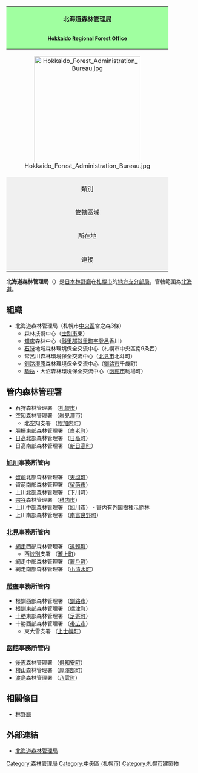 {| class="infobox bordered"
! colspan="2" style="background-color: #a0ffa0;"|北海道森林管理局<br><small>{{lang|ja|北海道森林管理局}}{{ja}}<br>{{lang|ja|ほっかいどうしんりんかんりきょく}}<br>Hokkaido Regional Forest Office{{en}}</small>
|-
| colspan="2" style="text-align: center; margin: 0 auto;"|[[File:Hokkaido_Forest_Administration_Bureau.jpg|280px]]
|-
| style="text-align: center; background-color: #f0f0f0;"|類別
| [[森林管理局|森林管理局]]
|-
| style="text-align: center; background-color: #f0f0f0;"|管轄區域
| [[北海道|北海道]]
|-
| style="text-align: center; background-color: #f0f0f0;"|所在地
| [[札幌市|札幌市]][[中央區_(札幌市)|中央區]]宮之森3條7-70
|-
| style="text-align: center; background-color: #f0f0f0;"|連接
| [http://www.rinya.maff.go.jp/hokkaido/ 官方網站]{{Wayback|url=http://www.rinya.maff.go.jp/hokkaido/ |date=20140413050423 }}
|}

'''北海道森林管理局'''（{{Jpn|j=北海道森林管理局|hg=ほっかいどうしんりんかんりきょく|rm=Hokkaidō shinrin kanri-kyoku}}）是[[日本|日本]][[林野廳|林野廳]]在[[札幌市|札幌市]]的[[地方支分部局|地方支分部局]]，管轄範圍為[[北海道|北海道]]。

== 組織 ==
*北海道森林管理局（札幌市[[中央區_(札幌市)|中央區]]宮之森3條）
**森林技術中心（[[士別市|士別市]]東）
**[[知床|知床]]森林中心（[[斜里郡|斜里郡]][[斜里町|斜里町]][[宇登呂|宇登呂]]香川）
**[[石狩|石狩]]地域森林環境保全交流中心（札幌市中央區南9条西）
**常呂川森林環境保全交流中心（[[北見市|北見市]]北斗町）
**[[釧路湿原|釧路湿原]]森林環境保全交流中心（[[釧路市|釧路市]]千歳町）
**[[北海道駒岳|駒岳]]・大沼森林環境保全交流中心（[[函館市|函館市]]駒場町）

== 管内森林管理署 ==
*石狩森林管理署  （[[札幌市|札幌市]]）
*[[空知|空知]]森林管理署  （[[岩見澤市|岩見澤市]]）
**北空知支署  （[[幌加内町|幌加内町]]）
*[[胆振|胆振]]東部森林管理署 （[[白老町|白老町]]）
*[[日高|日高]]北部森林管理署 （[[日高町_(北海道)|日高町]]）
*日高南部森林管理署 （[[新日高町|新日高町]]）

===[[旭川|旭川]]事務所管内===
*[[留萌|留萌]]北部森林管理署 （[[天塩町|天塩町]]） 
*留萌南部森林管理署 （[[留萌市|留萌市]]） 
*[[上川|上川]]北部森林管理署 （[[下川町|下川町]]） 
*[[宗谷|宗谷]]森林管理署  （[[稚内市|稚内市]]） 
*上川中部森林管理署 （[[旭川市|旭川市]]） - 管内有外国樹種示範林
*上川南部森林管理署 （[[南富良野町|南富良野町]]）

===[[北見|北見]]事務所管内===
*[[網走|網走]]西部森林管理署 （[[遠輕町|遠輕町]]） 
**西[[紋別|紋別]]支署  （[[瀧上町|瀧上町]]） 
*網走中部森林管理署 （[[置戶町|置戶町]]）
*網走南部森林管理署 （[[小清水町|小清水町]]）

===[[帶廣|帶廣]]事務所管内===
*根釧西部森林管理署 （[[釧路市|釧路市]]） 
*根釧東部森林管理署 （[[標津町|標津町]]） 
*[[十勝|十勝]]東部森林管理署 （[[足寄町|足寄町]]） 
*十勝西部森林管理署 （[[帯広市|帯広市]]） 
**東大雪支署  （[[上士幌町|上士幌町]]）

===[[函館|函館]]事務所管内===
*[[后志支厅|後志]]森林管理署 （[[俱知安町|俱知安町]]） 
*[[檜山|檜山]]森林管理署 （[[厚澤部町|厚澤部町]]） 
*[[渡島|渡島]]森林管理署 （[[八雲町|八雲町]]）

== 相關條目 ==
*[[林野廳|林野廳]]

== 外部連結 ==
* {{ja}}[http://www.rinya.maff.go.jp/hokkaido/ 北海道森林管理局]{{Wayback|url=http://www.rinya.maff.go.jp/hokkaido/ |date=20140413050423 }}

[[Category:森林管理局|Category:森林管理局]]
[[Category:中央區_(札幌市)|Category:中央區 (札幌市)]]
[[Category:札幌市建築物|Category:札幌市建築物]]